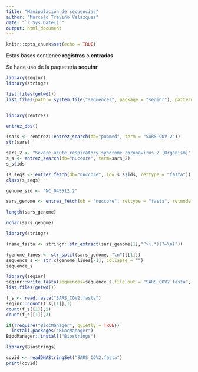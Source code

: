 ---
title: "Manipulación de secuencias"
author: "Marcelo Treviño Velazquez"
date: "`r Sys.Date()`"
output: html_document
---

```{r setup, include=FALSE}
knitr::opts_chunk$set(echo = TRUE)
```

Estas bases contienee **registros** o **entradas**

Se hace uso de la paqueteria **sequinr**


```{r}

library(seqinr)
library(stringr)

list.files(getwd())
list.files(path = system.file("sequences", package = "seqinr"), pattern = ".fasta")



```
```{r}
library(rentrez)

entrez_dbs()
```
```{r}
(sars <- rentrez::entrez_search(db="pubmed", term = "SARS-COV-2"))
str(sars)
```
```{r}
sars_2 <- "Severe acute respiratory syndrome coronavirus 2 [Organism]"
s_s <- entrez_search(db="nuccore", term=sars_2)
s_s$ids

(s_seqs <- entrez_fetch(db="nuccore", id= s_s$ids, rettype = "fasta"))
class(s_seqs)

genome_sid <- "NC_045512.2"

sars_genome <- entrez_fetch(db = "nuccore", rettype = "fasta", retmode = "text", id=genome_sid)

length(sars_genome)

nchar(sars_genome)

library(stringr)

(name_fasta <- stringr::str_extract(sars_genome[1],"^>(.*)(?=\n)"))

(genome_lines <- str_split(sars_genome, "\n")[[1]])
sequence_s <- str_c(genome_lines[-1], collapse = "")
sequence_s

library(seqinr)
seqinr::write.fasta(sequences=sequence_s,file.out = "SARS_COV2.fasta", names = name_fasta)
list.files(getwd())

f_s <- read.fasta("SARS_COV2.fasta")
seqinr::count(f_s[[1]],1)
count(f_s[[1]],2)
count(f_s[[1]],3)

if(!require("BiocManager", quietly = TRUE))
  install.packages("BiocManager")
BiocManager::install("Biostrings")

library(Biostrings)

covid <- readDNAStringSet("SARS_COV2.fasta")
print(covid)

```

